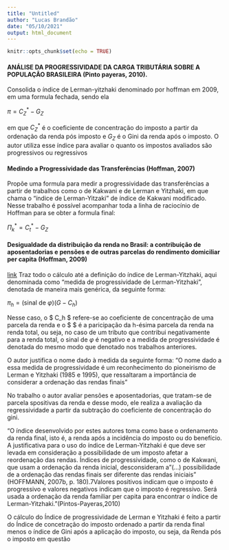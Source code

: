 ```yaml
---
title: "Untitled"
author: "Lucas Brandão"
date: "05/10/2021"
output: html_document
---
```


```r
knitr::opts_chunk$set(echo = TRUE)
```

#### ANÁLISE DA PROGRESSIVIDADE DA CARGA TRIBUTÁRIA SOBRE A POPULAÇÃO BRASILEIRA (Pinto payeras, 2010).

Consolida o índice de Lerman-yitzhaki denominado por hoffman em 2009, em uma formula fechada, sendo ela

$\pi = C_Z^* - G_Z$

em que $C_Z^*$ é o coeficiente de concentração do imposto a partir da ordenação da renda pós imposto e $G_Z$ é o Gini da renda após o imposto. O autor utiliza esse índice para avaliar o quanto os impostos avaliados são progressivos ou regressivos

#### Medindo a Progressividade das Transferências (Hoffman, 2007)

Propõe uma formula para medir a progressividade das transferências a partir de trabalhos como o de Kakwani e de Lerman e Yitzhaki, em que chama o "índice de Lerman-Yitzaki" de índice de Kakwani modificado. Nesse trabalho é possível acompanhar toda a linha de raciocínio de Hoffman para se obter a formula final:

$\Pi_k^* = C_t^* - G_Z$

#### Desigualdade da distribuição da renda no Brasil: a contribuição de aposentadorias e pensões e de outras parcelas do rendimento domiciliar per capita (Hoffman, 2009)

[link](https://www.scielo.br/j/ecos/a/jmwqt7bbDK5jK9bdqHwkWKk/?lang=pt#) Traz todo o cálculo até a definição do índice de Lerman-Yitzhaki, aqui denominada como "medida de progressividade de Lerman-Yitzhaki", denotada de maneira mais genérica, da seguinte forma:

$\pi_h = (\textrm{sinal de } \varphi) (G - C_h)$

Nesse caso, o \$ C_h \$ refere-se ao coeficiente de concentração de uma parcela da renda e o \$ \varphi \$ é a paricipação da h-ésima parcela da renda na renda total, ou seja, no caso de um tributo que contribui negativamente para a renda total, o sinal de $\varphi$ é negativo e a medida de progressividade é denotada do mesmo modo que denotado nos trabalhos anteriores.

O autor justifica o nome dado à medida da seguinte forma: "O nome dado a essa medida de progressividade é um reconhecimento do pioneirismo de Lerman e Yitzhaki (1985 e 1995), que ressaltaram a importância de considerar a ordenação das rendas finais"

No trabalho o autor avaliar pensões e aposentadorias, que tratam-se de parcela spositivas da renda e desse modo, ele realiza a avaliação da regressividade a partir da subtração do coeficiente de concentração do gini.

"O índice desenvolvido por estes autores toma como base o ordenamento da renda final, isto é, a renda após a incidência do imposto ou do benefício. A justificativa para o uso do índice de Lerman-Yitzhaki é que deve ser levada em consideração a possibilidade de um imposto afetar a reordenação das rendas. Índices de progressividade, como o de Kakwani, que usam a ordenação da renda inicial, desconsideram a "(...) possibilidade de a ordenação das rendas finais ser diferente das rendas iniciais" (HOFFMANN, 2007b, p. 180).7Valores positivos indicam que o imposto é progressivo e valores negativos indicam que o imposto é regressivo. Será usada a ordenação da renda familiar per capita para encontrar o índice de Lerman-Yitzhaki."(Pintos-Payeras,2010)

O cálculo do Índice de progressividade de Lerman e Yitzhaki é feito a partir do Índice de concetração do imposto ordenado a partir da renda final menos o índice de Gini após a aplicação do imposto, ou seja, da Renda pós o imposto em questão